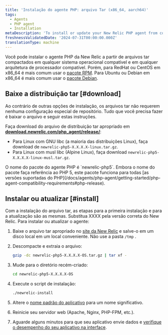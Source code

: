 ```yaml
---
title: 'Instalação do agente PHP: arquivo Tar (x86_64, aarch64)'
tags:
  - Agents
  - PHP agent
  - Installation
metaDescription: 'To install or update your New Relic PHP agent from compressed tar archives, start here.'
freshnessValidatedDate: '2024-07-31T00:00:00.000Z'
translationType: machine
---
```


Você pode instalar o agente PHP da New Relic a partir de arquivos tar compactados em qualquer sistema operacional compatível e em qualquer arquitetura de processador compatível. Porém, para RedHat ou CentOS em x86\_64 é mais comum usar o [pacote RPM](/docs/agents/php-agent/installation/php-agent-installation-aws-linux-redhat-centos/). Para Ubuntu ou Debian em x86\_64 é mais comum usar o [pacote Debian](/docs/agents/php-agent/installation/php-agent-installation-ubuntu-debian).

## Baixe a distribuição tar [#download]

Ao contrário de outras opções de instalação, os arquivos tar não requerem nenhuma configuração especial de repositório. Tudo que você precisa fazer é baixar o arquivo e seguir estas instruções.

Faça download do arquivo de distribuição tar apropriado em <DNT>**[download.newrelic.com/php\_agent/release/](https://download.newrelic.com/php_agent/release/)**</DNT>:

* Para Linux com GNU libc (a maioria das distribuições Linux), faça download de `newrelic-php5-X.X.X.X-linux.tar.gz`.
* Para Linux com musl libc (Alpine Linux), faça download `newrelic-php5-X.X.X.X-linux-musl.tar.gz`.

<Callout variant="tip">
  O nome do pacote do agente PHP é `newrelic-php5`. Embora o nome do pacote faça referência ao PHP 5, este pacote funciona para todas [as versões suportadas do PHP](/docs/agents/php-agent/getting-started/php-agent-compatibility-requirements#php-release).
</Callout>

## Instalar ou atualizar [#install]

Com a instalação do arquivo tar, as etapas para a primeira instalação e para a atualização são as mesmas. Substitua XXXX pela versão correta do New Relic. Para instalar ou atualizar o agente:

1. Baixe o arquivo tar apropriado no [site da New Relic](https://download.newrelic.com/php_agent/release/) e salve-o em um disco local em um local conveniente. Não use a pasta `/tmp` .

2. Descompacte e extraia o arquivo:

   ```bash
   gzip -dc newrelic-php5-X.X.X.X-OS.tar.gz | tar xf -
   ```

3. Mude para o diretório recém-criado:

   ```bash
   cd newrelic-php5-X.X.X.X-OS
   ```

4. Execute o script de instalação:

   ```bash
   ./newrelic-install
   ```

5. Altere o [nome padrão do aplicativo](/docs/site/naming-your-application) para um nome significativo.

6. Reinicie seu servidor web (Apache, Nginx, PHP-FPM, etc.).

7. Aguarde alguns minutos para que seu aplicativo envie dados e [verifique o desempenho do seu aplicativo na interface](/docs/apm/applications-menu/monitoring/apm-overview-page).

<InstallFeedback />